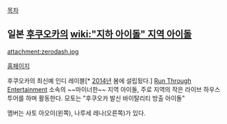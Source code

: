 [[목차]]

== 일본 [[후쿠오카]]의 [[wiki:"지하 아이돌" 지역 아이돌]] ==

attachment:zerodash.jpg

[http://runthroughstudio.wix.com/runthrough 홈페이지]

후쿠오카의 최신예 인디 레이블[* [[2014년]] 봄에 설립됬다.] [http://runthroughstudio.wix.com/runthrough Run Through Entertainment] 소속의 ~~마이너한~~ 지역 아이돌, 주로 지역의 작은 라이브 하우스 투어를 하며 활동한다. 모토는 "후쿠오카 발신 바이탈리티 방출 아이돌"

멤버는 사토 아오이(왼쪽), 나루세 레나(오른쪽)가 있다.
